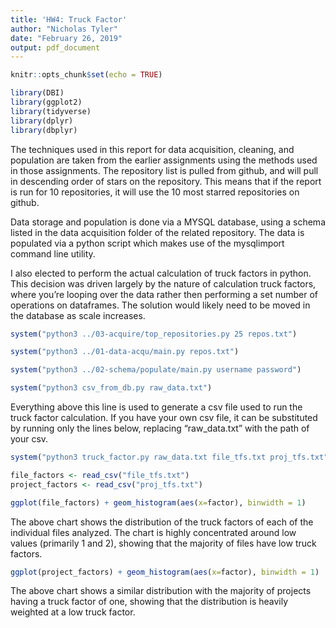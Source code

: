 ```yaml
---
title: 'HW4: Truck Factor'
author: "Nicholas Tyler"
date: "February 26, 2019"
output: pdf_document
---
```


```r
knitr::opts_chunk$set(echo = TRUE)
```

```r
library(DBI)
library(ggplot2)
library(tidyverse)
library(dplyr)
library(dbplyr)
```

The techniques used in this report for data acquisition, cleaning, and population are taken from the earlier assignments using the methods used in those assignments. The repository list is pulled from github, and will pull in descending order of stars on the repository. This means that if the report is run for 10 repositories, it will use the 10 most starred repositories on github.

Data storage and population is done via a MYSQL database, using a schema listed in the data acquisition folder of the related repository. The data is populated via a python script which makes use of the mysqlimport command line utility.

I also elected to perform the actual calculation of truck factors in python. This decision was driven largely by the nature of calculation truck factors, where you're looping over the data rather then performing a set number of operations on dataframes. The solution would likely need to be moved in the database as scale increases.

```r
system("python3 ../03-acquire/top_repositories.py 25 repos.txt")
```

```r
system("python3 ../01-data-acqu/main.py repos.txt")
```

```r
system("python3 ../02-schema/populate/main.py username password")
```

```r
system("python3 csv_from_db.py raw_data.txt")
```

Everything above this line is used to generate a csv file used to run the truck factor calculation. If you have your own csv file, it can be substituted by running only the lines below, replacing "raw_data.txt" with the path of your csv. 

```r
system("python3 truck_factor.py raw_data.txt file_tfs.txt proj_tfs.txt")
```

```r
file_factors <- read_csv("file_tfs.txt")
project_factors <- read_csv("proj_tfs.txt")
```

```r
ggplot(file_factors) + geom_histogram(aes(x=factor), binwidth = 1)
```
 The above chart shows the distribution of the truck factors of each of the individual files analyzed. The chart is highly concentrated around low values (primarily 1 and 2), showing that the majority of files have low truck factors.
 
```r
ggplot(project_factors) + geom_histogram(aes(x=factor), binwidth = 1)
```

The above chart shows a similar distribution with the majority of projects having a truck factor of one, showing that the distribution is heavily weighted at a low truck factor.